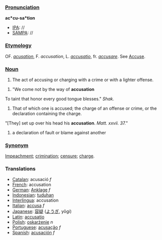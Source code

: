 ===[[Pronunciation]]===

'''ac*cu-sa*tion'''
*[[IPA]]: //
*[[SAMPA]]: //
===[[Etymology]]===

OF. ''[[acusation]]'', F. ''accusation'', L. ''[[accusatio]]'', fr. ''[[accusare]]''. See [[Accuse]].
===[[Noun]]===

#The act of accusing or charging with a crime or with a lighter offense.

#"We come not by the way of '''accusation'''
To taint that honor every good tongue blesses."
''Shak.''
#That of which one is accused; the charge of an offense or crime, or the declaration containing the charge.

"[They] set up over his head his '''accusation'''.
''Matt. xxvii. 37.''"

# a declaration of fault or blame against another

===[[Synonym]]===

[[Impeachment]]; [[crimination]]; [[censure]]; [[charge]].
=== Translations ===
*[[Catalan]]: acusació ''f''
*[[French]]: accusation
*[[German]]: [[Anklage]] ''f''
*[[Indonesian]]: [[tuduh]]an
*[[Interlingua]]: accusation
*[[Italian]]: [[accusa]] ''f''
*[[Japanese]]: [[容疑]] ([[ようぎ]], yōgi)
*[[Latin]]: [[accusatio]]
*[[Polish]]: [[oskarżenie]] ''n''
*[[Portuguese]]: [[acusação]] ''f''
*[[Spanish]]: [[acusación]] ''f''